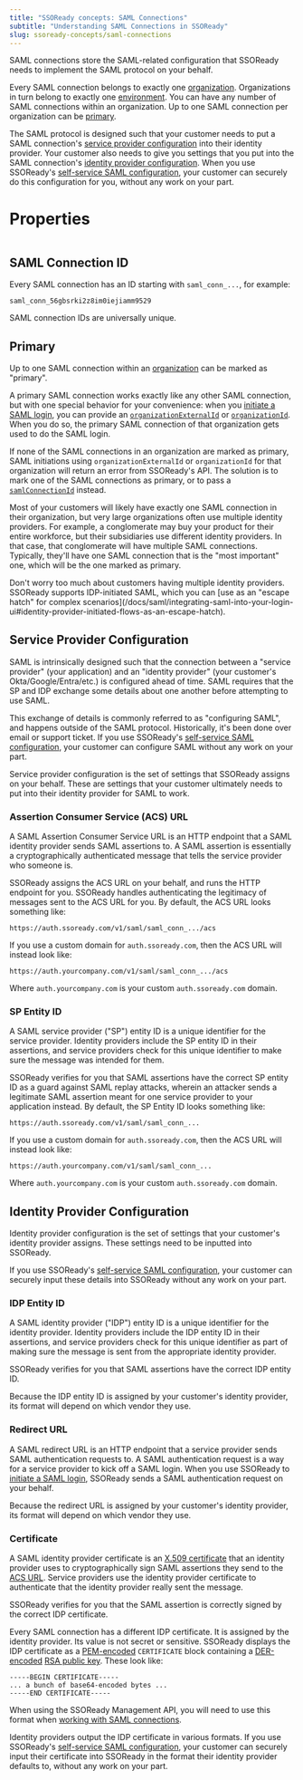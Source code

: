 ```yaml
---
title: "SSOReady concepts: SAML Connections"
subtitle: "Understanding SAML Connections in SSOReady"
slug: ssoready-concepts/saml-connections
---
```


SAML connections store the SAML-related configuration that SSOReady needs to
implement the SAML protocol on your behalf.

Every SAML connection belongs to exactly one
[organization](/docs/ssoready-concepts/organizations). Organizations in turn
belong to exactly one [environment](/docs/ssoready-concepts/environments). You
can have any number of SAML connections within an organization. Up to one SAML
connection per organization can be [primary](#primary).

The SAML protocol is designed such that your customer needs to put a SAML
connection's [service provider configuration](#service-provider-configuration)
into their identity provider. Your customer also needs to give you settings that
you put into the SAML connection's [identity provider
configuration](#identity-provider-configuration). When you use SSOReady's
[self-service SAML
configuration](/docs/idp-configuration/enabling-self-service-configuration-for-your-customers),
your customer can securely do this configuration for you, without any work on
your part.

# Properties

<Frame caption="A SAML connection, as displayed in the SSOReady web app.">
    <img src="saml-connection.png" alt="" />
</Frame>

## SAML Connection ID

Every SAML connection has an ID starting with `saml_conn_...`, for example:

```
saml_conn_56gbsrki2z8im0iejiamm9529
```

SAML connection IDs are universally unique.

## Primary

Up to one SAML connection within an
[organization](/docs/ssoready-concepts/organizations) can be marked as
"primary".

A primary SAML connection works exactly like any other SAML connection,
but with one special behavior for your convenience: when you [initiate a SAML
login](/docs/saml/saml-quickstart#initiating-saml-logins), you can provide an
[`organizationExternalId`](/docs/api-reference/saml/get-saml-redirect-url#request.body.organizationExternalId)
or
[`organizationId`](/docs/api-reference/saml/get-saml-redirect-url#request.body.organizationId).
When you do so, the primary SAML connection of that organization gets used to do
the SAML login.

If none of the SAML connections in an organization are marked as primary, SAML
initiations using `organizationExternalId` or `organizationId` for that
organization will return an error from SSOReady's API. The
solution is to mark one of the SAML connections as primary, or to pass a
[`samlConnectionId`](/docs/api-reference/saml/get-saml-redirect-url#request.body.samlConnectionId)
instead.

Most of your customers will likely have exactly one SAML connection in their
organization, but very large organizations often use multiple identity
providers. For example, a conglomerate may buy your product for their entire
workforce, but their subsidiaries use different identity providers. In that
case, that conglomerate will have multiple SAML connections. Typically, they'll
have one SAML connection that is the "most important" one, which will be the one
marked as primary.

<Note>
  Don't worry too much about customers having multiple identity providers.
  SSOReady supports IDP-initiated SAML, which you can [use as an "escape hatch"
  for complex
  scenarios](/docs/saml/integrating-saml-into-your-login-ui#identity-provider-initiated-flows-as-an-escape-hatch).
</Note>

## Service Provider Configuration

SAML is intrinsically designed such that the connection between a "service
provider" (your application) and an "identity provider" (your customer's
Okta/Google/Entra/etc.) is configured ahead of time. SAML requires that the SP
and IDP exchange some details about one another before attempting to use SAML.

This exchange of details is commonly referred to as "configuring SAML", and
happens outside of the SAML protocol. Historically, it's been done over email or
support ticket. If you use SSOReady's [self-service SAML
configuration](/docs/idp-configuration/enabling-self-service-configuration-for-your-customers),
your customer can configure SAML without any work on your part.

Service provider configuration is the set of settings that SSOReady assigns on
your behalf. These are settings that your customer ultimately needs to put into
their identity provider for SAML to work.

### Assertion Consumer Service (ACS) URL

A SAML Assertion Consumer Service URL is an HTTP endpoint that a SAML identity
provider sends SAML assertions to. A SAML assertion is essentially a
cryptographically authenticated message that tells the service provider who
someone is.

SSOReady assigns the ACS URL on your behalf, and runs the HTTP endpoint for you.
SSOReady handles authenticating the legitimacy of messages sent to the ACS URL
for you. By default, the ACS URL looks something like:

```
https://auth.ssoready.com/v1/saml/saml_conn_.../acs
```

If you use a custom domain for `auth.ssoready.com`, then the ACS URL will
instead look like:

```
https://auth.yourcompany.com/v1/saml/saml_conn_.../acs
```

Where `auth.yourcompany.com` is your custom `auth.ssoready.com` domain.

### SP Entity ID

A SAML service provider ("SP") entity ID is a unique identifier for the service
provider. Identity providers include the SP entity ID in their assertions, and
service providers check for this unique identifier to make sure the message was
intended for them.

SSOReady verifies for you that SAML assertions have the correct SP entity ID as
a guard against SAML replay attacks, wherein an attacker sends a legitimate SAML
assertion meant for one service provider to your application instead. By
default, the SP Entity ID looks something like:

```
https://auth.ssoready.com/v1/saml/saml_conn_...
```

If you use a custom domain for `auth.ssoready.com`, then the ACS URL will
instead look like:

```
https://auth.yourcompany.com/v1/saml/saml_conn_...
```

Where `auth.yourcompany.com` is your custom `auth.ssoready.com` domain.

## Identity Provider Configuration

Identity provider configuration is the set of settings that your customer's
identity provider assigns. These settings need to be inputted into SSOReady.

If you use SSOReady's [self-service SAML
configuration](/docs/idp-configuration/enabling-self-service-configuration-for-your-customers),
your customer can securely input these details into SSOReady without any work on
your part.

### IDP Entity ID

A SAML identity provider ("IDP") entity ID is a unique identifier for the
identity provider. Identity providers include the IDP entity ID in their
assertions, and service providers check for this unique identifier as part of
making sure the message is sent from the appropriate identity provider.

SSOReady verifies for you that SAML assertions have the correct IDP entity ID.

Because the IDP entity ID is assigned by your customer's identity provider, its
format will depend on which vendor they use.

### Redirect URL

A SAML redirect URL is an HTTP endpoint that a service provider sends SAML
authentication requests to. A SAML authentication request is a way for a service
provider to kick off a SAML login. When you use SSOReady to [initiate a SAML
login](/docs/saml/saml-quickstart#initiating-saml-logins), SSOReady sends a SAML
authentication request on your behalf.

Because the redirect URL is assigned by your customer's identity provider, its
format will depend on which vendor they use.

### Certificate

A SAML identity provider certificate is an [X.509
certificate](https://en.wikipedia.org/wiki/X.509) that an identity provider uses
to cryptographically sign SAML assertions they send to the [ACS
URL](/docs/ssoready-concepts/saml-connections#assertion-consumer-service-acs-url).
Service providers use the identity provider certificate to authenticate that the
identity provider really sent the message.

SSOReady verifies for you that the SAML assertion is correctly signed by the
correct IDP certificate.

Every SAML connection has a different IDP certificate. It is assigned by the
identity provider. Its value is not secret or sensitive. SSOReady displays the
IDP certificate as a
[PEM-encoded](https://en.wikipedia.org/wiki/Privacy-Enhanced_Mail#Format)
`CERTIFICATE` block containing a
[DER-encoded](https://en.wikipedia.org/wiki/X.690#DER_encoding)
[RSA public key](https://datatracker.ietf.org/doc/html/rfc3279#section-2.3.2).
These look like:

```
-----BEGIN CERTIFICATE-----
... a bunch of base64-encoded bytes ...
-----END CERTIFICATE-----
```

When using the SSOReady Management API, you will need to use this format when
[working with SAML
connections](/docs/api-reference/management/saml-connections/create-saml-connection).

Identity providers output the IDP certificate in various formats. If you use
SSOReady's [self-service SAML
configuration](/docs/idp-configuration/enabling-self-service-configuration-for-your-customers),
your customer can securely input their certificate into SSOReady in the format
their identity provider defaults to, without any work on
your part.
